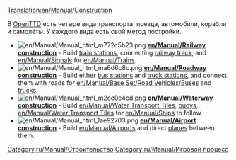 [[Translation:en/Manual/Construction]]
{{ru/Перевод|en/Manual/Construction|0}}
{{ru/Manual/Оглавление}}

В [[en/Manual/Main Page|OpenTTD]] есть четыре вида транспорта: поезда, автомобили, корабли и самолёты. У каждого вида есть свой метод постройки.


*[[File:en/Manual/Manual html m772c5b23.png]] '''[[en/Manual/Railway construction]]''' - Build [[en/Manual/Railway station|train stations]], connecting [[en/Manual/Building tracks|railway track]], and [[en/Manual/Signals]] for [[en/Manual/Trains]].
*[[File:en/Manual/Manual html ma6d6c8c.png]] '''[[en/Manual/Roadway construction]]''' - Build either [[en/Manual/Loading Bays#bus-loading-bay|bus stations]] and [[en/Manual/Loading Bays#lorry-loading-bay|truck stations]], and connect them with roads for [[en/Manual/Base Set/Road Vehicles/Buses]] and [[en/Manual/Road vehicles|trucks]].
*[[File:en/Manual/Manual html m2cc0c4cd.png]] '''[[en/Manual/Waterway construction]]''' - Build [[en/Manual/Water Transport Tiles]], [[en/Manual/Waypoints|buoys]], [[en/Manual/Water Transport Tiles]] for [[en/Manual/Ships]] to follow.
*[[File:en/Manual/Manual html 1ae92703.png]] '''[[en/Manual/Airport construction]]''' - Build [[en/Manual/Airports]] and direct [[en/Manual/Aircraft|planes]] between them.

[[Category:ru/Manual/Строительство]]
[[Category:ru/Manual/Игровой процесс]]